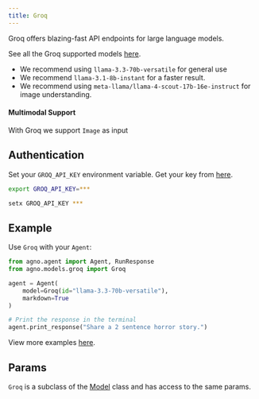 ```yaml
---
title: Groq
---
```


Groq offers blazing-fast API endpoints for large language models.

See all the Groq supported models [here](https://console.groq.com/docs/models).

- We recommend using `llama-3.3-70b-versatile` for general use
- We recommend `llama-3.1-8b-instant` for a faster result.
- We recommend using `meta-llama/llama-4-scout-17b-16e-instruct` for image understanding.

#### Multimodal Support

With Groq we support `Image` as input

## Authentication

Set your `GROQ_API_KEY` environment variable. Get your key from [here](https://console.groq.com/keys).

<CodeGroup>

```bash Mac
export GROQ_API_KEY=***
```

```bash Windows
setx GROQ_API_KEY ***
```

</CodeGroup>

## Example

Use `Groq` with your `Agent`:

<CodeGroup>

```python agent.py
from agno.agent import Agent, RunResponse
from agno.models.groq import Groq

agent = Agent(
    model=Groq(id="llama-3.3-70b-versatile"),
    markdown=True
)

# Print the response in the terminal
agent.print_response("Share a 2 sentence horror story.")

```

</CodeGroup>

<Note> View more examples [here](../examples/models/groq). </Note>

## Params

<Snippet file="model-groq-params.mdx" />

`Groq` is a subclass of the [Model](/reference/models/model) class and has access to the same params.
